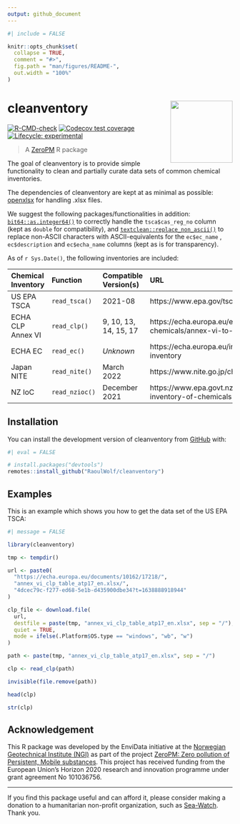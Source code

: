 ```yaml
---
output: github_document
---
```


<!-- README.md is generated from README.Rmd. Please edit that file -->

```r
#| include = FALSE

knitr::opts_chunk$set(
  collapse = TRUE,
  comment = "#>",
  fig.path = "man/figures/README-",
  out.width = "100%"
)
```

# cleanventory <img src="man/figures/logo.svg" align="right" height="139" />

<!-- badges: start -->
[![R-CMD-check](https://github.com/RaoulWolf/cleanventory/workflows/R-CMD-check/badge.svg)](https://github.com/RaoulWolf/cleanventory/actions)
[![Codecov test coverage](https://codecov.io/gh/RaoulWolf/cleanventory/branch/master/graph/badge.svg)](https://app.codecov.io/gh/RaoulWolf/cleanventory?branch=master)
[![Lifecycle: experimental](https://img.shields.io/badge/lifecycle-experimental-orange.svg)](https://lifecycle.r-lib.org/articles/stages.html#experimental)
<!-- badges: end -->

> A [ZeroPM](https://zeropm.eu/) R package

The goal of cleanventory is to provide simple functionality to clean and 
partially curate data sets of common chemical inventories. 

The dependencies of cleanventory are kept at as minimal as possible: 
[openxlsx](https://cran.r-project.org/web/packages/openxlsx) for handling 
.xlsx files.

We suggest the following packages/functionalities in addition: 
[`bit64::as.integer64()`](https://cran.r-project.org/web/packages/bit64) to 
correctly handle the `tsca$cas_reg_no` column (kept as `double` for 
compatibility), and 
[`textclean::replace_non_ascii()`](https://cran.r-project.org/web/packages/textclean) 
to replace non-ASCII characters with ASCII-equivalents for the `ec$ec_name` , 
`ec$description` and `ec$echa_name` columns (kept as is for transparency).

As of `r Sys.Date()`, the following inventories are included: 

| Chemical Inventory | Function       | Compatible Version(s) | URL                                                                |
|:------------------ |:-------------- |:--------------------- |:------------------------------------------------------------------ |
| US EPA TSCA        | `read_tsca()`  | 2021-08               | https://www.epa.gov/tsca-inventory                                 |
| ECHA CLP Annex VI  | `read_clp()`   | 9, 10, 13, 14, 15, 17 | https://echa.europa.eu/en/information-on-chemicals/annex-vi-to-clp |
| ECHA EC            | `read_ec()`    | *Unknown*             | https://echa.europa.eu/information-on-chemicals/ec-inventory       |
| Japan NITE         | `read_nite()`  | March 2022            | https://www.nite.go.jp/chem/english/ghs/ghs_download.html          |
| NZ IoC             | `read_nzioc()` | December 2021         | https://www.epa.govt.nz/database-search/new-zealand-inventory-of-chemicals-nzioc/ |


## Installation

You can install the development version of cleanventory from 
[GitHub](https://github.com/) with:

```r
#| eval = FALSE

# install.packages("devtools")
remotes::install_github("RaoulWolf/cleanventory")
```

## Examples

This is an example which shows you how to get the data set of the US EPA TSCA:

```r
#| message = FALSE

library(cleanventory)

tmp <- tempdir()

url <- paste0(
  "https://echa.europa.eu/documents/10162/17218/",
  "annex_vi_clp_table_atp17_en.xlsx/",
  "4dcec79c-f277-ed68-5e1b-d435900dbe34?t=1638888918944"
)

clp_file <- download.file(
  url, 
  destfile = paste(tmp, "annex_vi_clp_table_atp17_en.xlsx", sep = "/"),
  quiet = TRUE,
  mode = ifelse(.Platform$OS.type == "windows", "wb", "w")
)

path <- paste(tmp, "annex_vi_clp_table_atp17_en.xlsx", sep = "/")

clp <- read_clp(path)

invisible(file.remove(path))

head(clp)

str(clp)
```

## Acknowledgement

This R package was developed by the EnviData initiative at the 
[Norwegian Geotechnical Institute (NGI)](https://www.ngi.no/eng) as part of the 
project 
[ZeroPM: Zero pollution of Persistent, Mobile substances](https://zeropm.eu/). 
This project has received funding from the European Union's Horizon 2020 
research and innovation programme under grant agreement No 101036756.

---

If you find this package useful and can afford it, please consider making a 
donation to a humanitarian non-profit organization, such as 
[Sea-Watch](https://sea-watch.org/en/). Thank you. 
